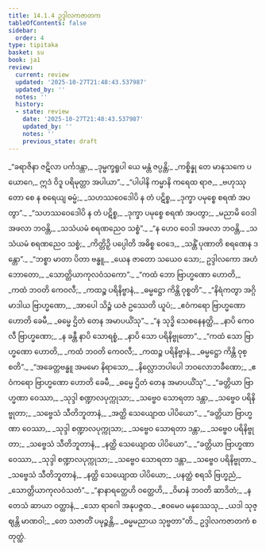 ```yaml
---
title: 14.1.4 ဥဒ္ဒါလကဇာတက
tableOfContents: false
sidebar:
  order: 4
type: tipitaka
basket: su
book: ja1
review:
  current: review
  updated: '2025-10-27T21:48:43.537987'
  updated_by: ''
  notes: ''
  history:
  - state: review
    date: '2025-10-27T21:48:43.537987'
    updated_by: ''
    notes: ''
    previous_state: draft
---
```



<ReviewStatus review={frontmatter.review} showDetails={true} />

<HypothesisAnnotation frontmatter={frontmatter} />

<DynamicBreadcrumb />

<Division number="62" book="ja1" e="ch" v="22" p="283">

<Paragraph number="2612" type="verses" book="ja1">
_“ခရာဇိနာ ဇဋိလာ ပင်္ကဒန္တာ,_  
_ဒုမ္မက္ခရူပါ ယေ မန္တံ ဇပ္ပန္တိ;_  
_ကစ္စိန္နု တေ မာနုသကေ ပယောဂေ,_  
ဣဒံ ဝိဒူ ပရိမုတ္တာ အပါယာ”._  

</Paragraph>

</Division>
<Division number="63" book="ja1" e="ch" v="22" p="283">

<Paragraph number="2613" type="verses" book="ja1">
_“ပါပါနိ ကမ္မာနိ ကရေထ ရာဇ,_  
_ဗဟုဿုတော စေ န စရေယျ ဓမ္မံ;_  
_သဟဿဝေဒေါပိ န တံ ပဋိစ္စ,_  
_ဒုက္ခာ ပမုစ္စေ စရဏံ အပတွာ”._  

</Paragraph>

</Division>
<Division number="64" book="ja1" e="ch" v="22" p="283">

<Paragraph number="2614" type="verses" book="ja1">
_“သဟဿဝေဒေါပိ န တံ ပဋိစ္စ,_  
_ဒုက္ခာ ပမုစ္စေ စရဏံ အပတွာ;_  
_မညာမိ ဝေဒါ အဖလာ ဘဝန္တိ,_  
_သသံယမံ စရဏညေဝ သစ္စံ”._  

</Paragraph>

</Division>
<Division number="65" book="ja1" e="ch" v="22" p="283">

<Paragraph number="2615" type="verses" book="ja1">
_“န ဟေဝ ဝေဒါ အဖလာ ဘဝန္တိ,_  
_သသံယမံ စရဏညေဝ သစ္စံ;_  
_ကိတ္တိဉှိ ပပ္ပေါတိ အဓိစ္စ ဝေဒေ,_  
_သန္တိံ ပုဏာတိ စရဏေန ဒန္တော”._  

</Paragraph>

</Division>
<Division number="66" book="ja1" e="ch" v="22" p="283">

<Paragraph number="2616" type="verses" book="ja1">
_“ဘစ္စာ မာတာ ပိတာ ဗန္ဓူ,_  
_ယေန ဇာတော သယေဝ သော;_  
ဥဒ္ဒါလကော အဟံ ဘောတော,_  
_သောတ္တိယာကုလဝံသကော”._  

</Paragraph>

</Division>
<Division number="67" book="ja1" e="ch" v="22" p="283">

<Paragraph number="2617" type="verses" book="ja1">
_“ကထံ ဘော ဗြာဟ္မဏော ဟောတိ,_  
_ကထံ ဘဝတိ ကေဝလီ;_  
_ကထဉ္စ ပရိနိဗ္ဗာနံ,_  
_ဓမ္မဋ္ဌော ကိန္တိ ဝုစ္စတိ”._  

</Paragraph>

</Division>
<Division number="68" book="ja1" e="ch" v="22" p="284">

<Paragraph number="2618" type="verses" book="ja1">
_“နိရံကတွာ အဂ္ဂိမာဒါယ ဗြာဟ္မဏော,_  
_အာပေါ သိဉ္စံ ယဇံ ဥဿေတိ ယူပံ;_  
_ဧဝံကရော ဗြာဟ္မဏော ဟောတိ ခေမီ,_  
_ဓမ္မေ ဌိတံ တေန အမာပယိံသု”._  

</Paragraph>

</Division>
<Division number="69" book="ja1" e="ch" v="22" p="284">

<Paragraph number="2619" type="verses" book="ja1">
_“န သုဒ္ဓိ သေစနေနတ္ထိ,_  
_နာပိ ကေဝလီ ဗြာဟ္မဏော;_  
_န ခန္တီ နာပိ သောရစ္စံ,_  
_နာပိ သော ပရိနိဗ္ဗုတော”._  

</Paragraph>

</Division>
<Division number="70" book="ja1" e="ch" v="22" p="284">

<Paragraph number="2620" type="verses" book="ja1">
_“ကထံ သော ဗြာဟ္မဏော ဟောတိ,_  
_ကထံ ဘဝတိ ကေဝလီ;_  
_ကထဉ္စ ပရိနိဗ္ဗာနံ,_  
_ဓမ္မဋ္ဌော ကိန္တိ ဝုစ္စတိ”._  

</Paragraph>

</Division>
<Division number="71" book="ja1" e="ch" v="22" p="284">

<Paragraph number="2621" type="verses" book="ja1">
_“အခေတ္တဗန္ဓူ အမမော နိရာသော,_  
_နိလ္လောဘပါပေါ ဘဝလောဘခီဏော;_  
_ဧဝံကရော ဗြာဟ္မဏော ဟောတိ ခေမီ,_  
_ဓမ္မေ ဌိတံ တေန အမာပယိံသု”._  

</Paragraph>

</Division>
<Division number="72" book="ja1" e="ch" v="22" p="284">

<Paragraph number="2622" type="verses" book="ja1">
_“ခတ္တိယာ ဗြာဟ္မဏာ ဝေဿာ,_  
_သုဒ္ဒါ စဏ္ဍာလပုက္ကုသာ;_  
_သဗ္ဗေဝ သောရတာ ဒန္တာ,_  
_သဗ္ဗေဝ ပရိနိဗ္ဗုတာ;_  
_သဗ္ဗေသံ သီတိဘူတာနံ,_  
_အတ္ထိ သေယျောထ ပါပိယော”._  

</Paragraph>

</Division>
<Division number="73" book="ja1" e="ch" v="22" p="284">

<Paragraph number="2623" type="verses" book="ja1">
_“ခတ္တိယာ ဗြာဟ္မဏာ ဝေဿာ,_  
_သုဒ္ဒါ စဏ္ဍာလပုက္ကုသာ;_  
_သဗ္ဗေဝ သောရတာ ဒန္တာ,_  
_သဗ္ဗေဝ ပရိနိဗ္ဗုတာ;_  
_သဗ္ဗေသံ သီတိဘူတာနံ,_  
_နတ္ထိ သေယျောထ ပါပိယော”._  

</Paragraph>

</Division>
<Division number="74" book="ja1" e="ch" v="22" p="284">

<Paragraph number="2624" type="verses" book="ja1">
_“ခတ္တိယာ ဗြာဟ္မဏာ ဝေဿာ,_  
_သုဒ္ဒါ စဏ္ဍာလပုက္ကုသာ;_  
_သဗ္ဗေဝ သောရတာ ဒန္တာ,_  
_သဗ္ဗေဝ ပရိနိဗ္ဗုတာ._  

</Paragraph>

</Division>
<Division number="75" book="ja1" e="ch" v="22" p="284">

<Paragraph number="2625" type="verses" book="ja1">
_သဗ္ဗေသံ သီတိဘူတာနံ,_  
_နတ္ထိ သေယျောထ ပါပိယော;_  
_ပနတ္ထံ စရသိ ဗြဟ္မညံ,_  
_သောတ္တိယာကုလဝံသတံ”._  

</Paragraph>

</Division>
<Division number="76" book="ja1" e="ch" v="22" p="284">

<Paragraph number="2626" type="verses" book="ja1">
_“နာနာရတ္တေဟိ ဝတ္ထေဟိ,_  
_ဝိမာနံ ဘဝတိ ဆာဒိတံ;_  
_န တေသံ ဆာယာ ဝတ္ထာနံ,_  
_သော ရာဂေါ အနုပဇ္ဇထ._  

</Paragraph>

</Division>
<Division number="77" book="ja1" e="ch" v="22" p="285">

<Paragraph number="2627" type="verses" book="ja1">
_ဧဝမေဝ မနုဿေသု,_  
_ယဒါ သုဇ္ဈန္တိ မာဏဝါ;_  
_တေ သဇာတိံ ပမုဉ္စန္တိ,_  
_ဓမ္မမညာယ သုဗ္ဗတာ”တိ._  


</Paragraph>
</Division>

<Paragraph number="2628" type="center" book="ja1">
ဥဒ္ဒါလကဇာတကံ စတုတ္ထံ.
</Paragraph>
